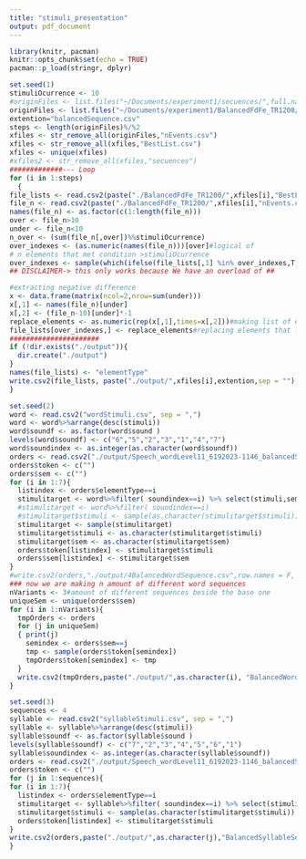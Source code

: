 ```yaml
---
title: "stimuli_presentation"
output: pdf_document
---
```


```r
library(knitr, pacman)
knitr::opts_chunk$set(echo = TRUE)
pacman::p_load(stringr, dplyr)
```

```r
set.seed(1)
stimuliOcurrence <- 10
#originFiles <- list.files("~/Documents/experiment1/secuences/",full.names = F)
originFiles <- list.files("~/Documents/experiment1/BalancedFdFe_TR1200/",pattern ="Speech_wordLevel11_*",full.names = F)
extention="balancedSequence.csv"
steps <- length(originFiles)%/%2
xfiles <- str_remove_all(originFiles,"nEvents.csv")
xfiles <- str_remove_all(xfiles,"BestList.csv")
xfiles <- unique(xfiles)
#xfiles2 <- str_remove_all(xfiles,"secuences")
#############--- Loop
for (i in 1:steps)
  {
file_lists <- read.csv2(paste("./BalancedFdFe_TR1200/",xfiles[i],"BestList.csv",sep="") , header = F, sep = ",")+1
file_n <- read.csv2(paste("./BalancedFdFe_TR1200/",xfiles[i],"nEvents.csv",sep=""), header = F, sep = ",")
names(file_n) <- as.factor(c(1:length(file_n)))
over <- file_n>10
under <- file_n<10
n_over <- (sum(file_n[,over])%%stimuliOcurrence)
over_indexes <- (as.numeric(names(file_n)))[over]#logical of
# n elements that met condition >stimuliOcurrence
over_indexes <- sample(which(ifelse(file_lists[,1] %in% over_indexes,T,F)),as.numeric(n_over))# indentify indexes, make a sample of the aforementioned and extract a sample of them of equal length as the amount of elements that are more than expected
## DISCLAIMER-> this only works because We have an overload of ##      0s, if not, it will fail. Esto debería de ser otro for

#extracting negative difference
x <- data.frame(matrix(ncol=2,nrow=sum(under)))
x[,1] <- names(file_n)[under]
x[,2] <- (file_n-10)[under]*-1
replace_elements <- as.numeric(rep(x[,1],times=x[,2]))#making list of elements to change
file_lists[over_indexes,] <- replace_elements#replacing elements that lack n representations in file_list
######################
if (!dir.exists("./output")){
  dir.create("./output")
}
names(file_lists) <- "elementType"
write.csv2(file_lists, paste("./output/",xfiles[i],extention,sep = ""),row.names = F)
}

```

```r
set.seed(2)
word <- read.csv2("wordStimuli.csv", sep = ",")
word <- word%>%arrange(desc(stimuli)) 
word$soundf <- as.factor(word$sound )
levels(word$soundf) <- c("6","5","2","3","1","4","7")
word$soundindex <- as.integer(as.character(word$soundf))
orders <- read.csv2("./output/Speech_wordLevel11_6192023-1146_balancedSequence.csv")
orders$token <- c("")
orders$sem <- c("")
for (i in 1:7){
  listindex <- orders$elementType==i
  stimulitarget <- word%>%filter( soundindex==i) %>% select(stimuli,sem)
  #stimulitarget <- word%>%filter( soundindex==i) 
  #stimulitarget$stimuli <- sample(as.character(stimulitarget$stimuli))
  stimulitarget <- sample(stimulitarget)
  stimulitarget$stimuli <- as.character(stimulitarget$stimuli)
  stimulitarget$sem <- as.character(stimulitarget$sem)
  orders$token[listindex] <- stimulitarget$stimuli
  orders$sem[listindex] <- stimulitarget$sem
}
#write.csv2(orders,"./output/4BalancedWordSequence.csv",row.names = F, sep = ",")
### now we are making n amount of different word sequences 
nVariants <- 3#amount of different sequences beside the base one
uniqueSem <- unique(orders$sem)
for (i in 1:nVariants){
  tmpOrders <- orders
  for (j in uniqueSem)
  { print(j)
    semindex <- orders$sem==j
    tmp <- sample(orders$token[semindex])
    tmpOrders$token[semindex] <- tmp
  }
  write.csv2(tmpOrders,paste("./output/",as.character(i), "BalancedWordSequence.csv",sep = ""),row.names = F, sep = ",")
}
```

```r
set.seed(3)
sequences <- 4
syllable <- read.csv2("syllableStimuli.csv", sep = ",")
syllable <- syllable%>%arrange(desc(stimuli)) 
syllable$soundf <- as.factor(syllable$sound )
levels(syllable$soundf) <- c("7","2","3","4","5","6","1")
syllable$soundindex <- as.integer(as.character(syllable$soundf))
orders <- read.csv2("./output/Speech_wordLevel11_6192023-1146_balancedSequence.csv")
orders$token <- c("")
for (j in 1:sequences){
for (i in 1:7){
  listindex <- orders$elementType==i
  stimulitarget <- syllable%>%filter( soundindex==i) %>% select(stimuli)
  stimulitarget$stimuli <- sample(as.character(stimulitarget$stimuli))
  orders$token[listindex] <- stimulitarget$stimuli
}
write.csv2(orders,paste("./output/",as.character(j),"BalancedSyllableSequence.csv",sep = ","),row.names = F)
}
```



